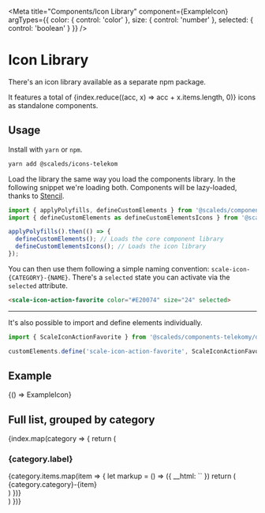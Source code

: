 
<Meta
  title="Components/Icon Library"
  component={ExampleIcon}
  argTypes={{
    color: { control: 'color' },
    size: { control: 'number' },
    selected: { control: 'boolean' }
  }}
/>

# Icon Library

There's an icon library available as a separate npm package.

<p>It features a total of {index.reduce((acc, x) => acc + x.items.length, 0)} icons as standalone components.</p>

## Usage

Install with `yarn` or `npm`.

```bash
yarn add @scaleds/icons-telekom
```

Load the library the same way you load the components library. In the following snippet we're loading both. Components will be lazy-loaded, thanks to [Stencil](https://stenciljs.com/).

```js
import { applyPolyfills, defineCustomElements } from '@scaleds/components-telekom/loader';
import { defineCustomElements as defineCustomElementsIcons } from '@scaleds/icons-telekom/loader';

applyPolyfills().then(() => {
  defineCustomElements(); // Loads the core component library
  defineCustomElementsIcons(); // Loads the icon library
});
```

You can then use them following a simple naming convention: `scale-icon-{CATEGORY}-{NAME}`. There's a `selected` state you can activate via the `selected` attribute.

```html
<scale-icon-action-favorite color="#E20074" size="24" selected>
```

---

It's also possible to import and define elements individually.

```js
import { ScaleIconActionFavorite } from '@scaleds/components-telekomy/dist/custom-elements';

customElements.define('scale-icon-action-favorite', ScaleIconActionFavorite);
```

## Example

<Canvas withSource="none">
  <Story name="Example" args={{ color: '#E20074', selected: true, size: 24 }}>
    {() => ExampleIcon}
  </Story>
</Canvas>

<Props story="Example" />

## Full list, grouped by category

<div style={{ marginTop: 16 }}>
  {index.map(category => {
    return (
      <div key={category.category}>
        <h3>{category.label}</h3>
        <div style={{
          display: 'grid',
          gridTemplateColumns: 'repeat(auto-fill, minmax(240px, 1fr))',
          gap: 16,
          marginTop: 32
        }}>
          {category.items.map(item => {
            let markup = () => ({
              __html: `<scale-icon-${category.category}-${item} />`
            })
            return (
              <div key={item}>
                <span>
                  <span style={{ color: '#7C7C7C' }}>{category.category}-</span>{item}
                </span>
                <Canvas mdxSource={markup().__html}>
                  <span dangerouslySetInnerHTML={markup()}></span>
                </Canvas>
              </div>
            )
          })}
        </div>
      </div>
    )
  })}
</div>
